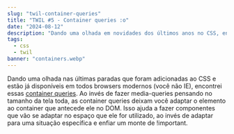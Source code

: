 ```yaml
---
slug: "twil-container-queries"
title: "TWIL #5 - Container queries :o"
date: "2024-08-12"
description: "Dando uma olhada em novidades dos últimos anos no CSS, encontrei essas queries"
tags:
  - css
  - twil
banner: "containers.webp"
---
```


Dando uma olhada nas últimas paradas que foram adicionadas ao CSS e estão já disponíveis em todos browsers modernos (você não IE), encontrei essas [container queries](https://developer.mozilla.org/en-US/docs/Web/CSS/CSS_containment/Container_queries#fallbacks_for_container_queries). Ao invés de fazer media-queries pensando no tamanho da tela toda, as container queries deixam você adaptar o elemento ao container que antecede ele no DOM. Isso ajuda a fazer componentes que vão se adaptar no espaço que ele for utilizado, ao invés de adaptar para uma situação específica e enfiar um monte de !important. 
